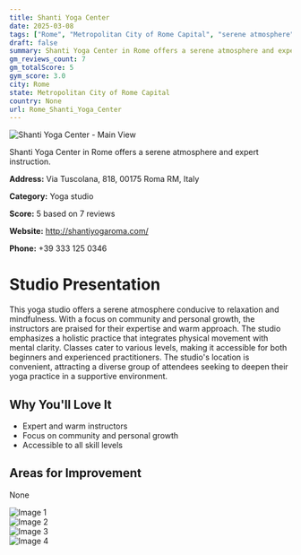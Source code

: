```yaml
---
title: Shanti Yoga Center
date: 2025-03-08
tags: ["Rome", "Metropolitan City of Rome Capital", "serene atmosphere", "community-focused", "Rome"]  
draft: false
summary: Shanti Yoga Center in Rome offers a serene atmosphere and expert instruction.
gm_reviews_count: 7
gm_totalScore: 5
gym_score: 3.0
city: Rome
state: Metropolitan City of Rome Capital
country: None
url: Rome_Shanti_Yoga_Center
---
```


<div className="aspect-[16/9] relative my-8">
  <img 
    src="https://lh5.googleusercontent.com/p/AF1QipON5bievNgVxQVdvrD3kVtMXx7hNnWG2p0CBvYZ=w1920-h1080-k-no"
    alt="Shanti Yoga Center - Main View"
    className="object-cover absolute inset-0 w-full h-full rounded-lg"
  />
</div>

Shanti Yoga Center in Rome offers a serene atmosphere and expert instruction.

**Address:** Via Tuscolana, 818, 00175 Roma RM, Italy

**Category:** Yoga studio

**Score:** 5 based on 7 reviews

**Website:** http://shantiyogaroma.com/

**Phone:** +39 333 125 0346

# Studio Presentation

This yoga studio offers a serene atmosphere conducive to relaxation and mindfulness. With a focus on community and personal growth, the instructors are praised for their expertise and warm approach. The studio emphasizes a holistic practice that integrates physical movement with mental clarity.
Classes cater to various levels, making it accessible for both beginners and experienced practitioners. The studio's location is convenient, attracting a diverse group of attendees seeking to deepen their yoga practice in a supportive environment.

## Why You'll Love It

- Expert and warm instructors
- Focus on community and personal growth
- Accessible to all skill levels

## Areas for Improvement

None

<div className="grid grid-cols-1 xl:grid-cols-2 gap-4 my-8">
<div className="aspect-[4/3] relative"><img src="https://lh5.googleusercontent.com/p/AF1QipNAQx7_k2EDRyDQkguO4dnOBHfPUyERrVMc-tku=w1920-h1080-k-no" alt="Image 1" className="object-cover absolute inset-0 w-full h-full rounded-lg" /></div>
<div className="aspect-[4/3] relative"><img src="https://lh5.googleusercontent.com/p/AF1QipMu0oadIDZxZdGCQs9yL2xmtNYPntkNuJI5gQjE=w1920-h1080-k-no" alt="Image 2" className="object-cover absolute inset-0 w-full h-full rounded-lg" /></div>
<div className="aspect-[4/3] relative"><img src="https://lh5.googleusercontent.com/p/AF1QipMWjGmrNLL4sjA12xOx9IwkOYZPHdKtqeJUBjzA=w1920-h1080-k-no" alt="Image 3" className="object-cover absolute inset-0 w-full h-full rounded-lg" /></div>
<div className="aspect-[4/3] relative"><img src="https://lh5.googleusercontent.com/p/AF1QipOYK2TNepn-tD8uiDR6HKkTFI8iy_t4Fpn4D0lF=w1920-h1080-k-no" alt="Image 4" className="object-cover absolute inset-0 w-full h-full rounded-lg" /></div>
</div>